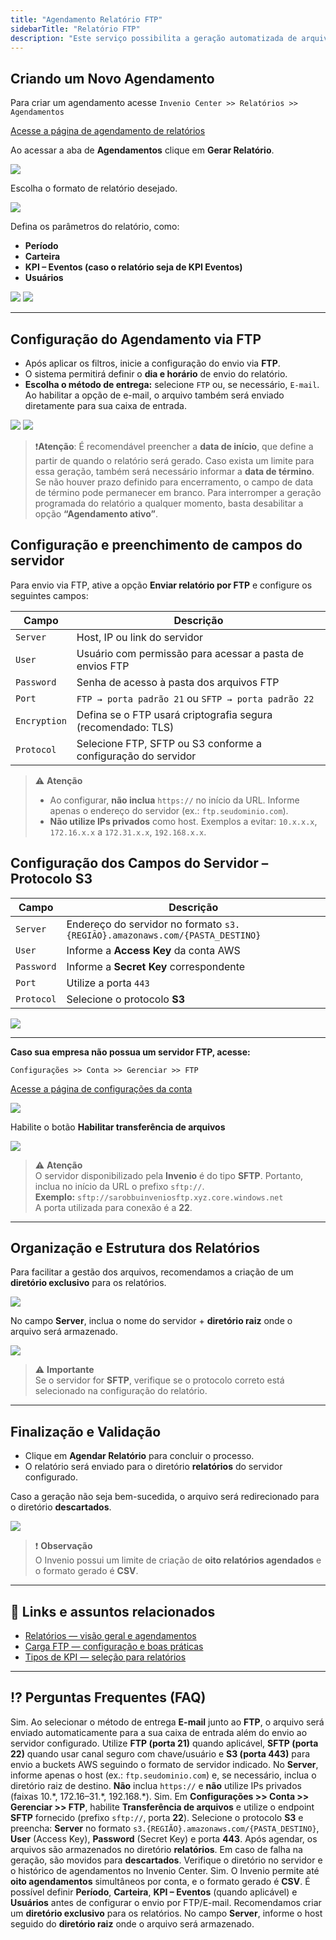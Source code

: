 ```yaml
---
title: "Agendamento Relatório FTP"
sidebarTitle: "Relatório FTP"
description: "Este serviço possibilita a geração automatizada de arquivos, permitindo que o cliente exporte relatórios e os transfira de forma segura para um servidor FTP. A solução garante praticidade e eficiência no armazenamento e compartilhamento das informações, facilitando a integração com outros sistemas e a consulta posterior dos arquivos.."
---
```


## Criando um Novo Agendamento

Para criar um agendamento acesse `Invenio Center >> Relatórios >> Agendamentos`

[Acesse a página de agendamento de relatórios](https://inveniocenter.robbu.global/painel/relatorios)

Ao acessar a aba de **Agendamentos**  clique em **Gerar Relatório**.

<img src="https://robbublob.blob.core.windows.net/docs/invenio-center/ftp/relatorioftp2.png" />

Escolha o formato de relatório desejado.

<img src="https://robbublob.blob.core.windows.net/docs/ftp_2.png" />

Defina os parâmetros do relatório, como:
- **Período**
- **Carteira**
- **KPI – Eventos (caso o relatório seja de KPI Eventos)**
- **Usuários**

<img src="https://robbublob.blob.core.windows.net/docs/ftp_3.png" />
<img src="https://robbublob.blob.core.windows.net/docs/ftp_4.png" />

---

## Configuração do Agendamento via FTP

- Após aplicar os filtros, inicie a configuração do envio via **FTP**.
- O sistema permitirá definir o **dia e horário** de envio do relatório.
- **Escolha o método de entrega:** selecione `FTP` ou, se necessário, `E-mail`. Ao habilitar a opção de e-mail, o arquivo também será enviado diretamente para sua caixa de entrada.

<img src="https://robbublob.blob.core.windows.net/docs/invenio-center/ftp/emailouFTP.png" />
<img src="https://robbublob.blob.core.windows.net/docs/invenio-center/ftp/relagpreenchimentoemail.png" />

>❗**Atenção**: É recomendável preencher a **data de início**, que define a partir de quando o relatório será gerado.
> Caso exista um limite para essa geração, também será necessário informar a **data de término**.
> Se não houver prazo definido para encerramento, o campo de data de término pode permanecer em branco.
> Para interromper a geração programada do relatório a qualquer momento, basta desabilitar a opção **“Agendamento ativo”**.

## Configuração e preenchimento de campos do servidor

Para envio via FTP, ative a opção **Enviar relatório por FTP** e configure os seguintes campos:

| **Campo**     | **Descrição**                                                 |
|---------------|---------------------------------------------------------------|
| `Server`      | Host, IP ou link do servidor                                  |
| `User`        | Usuário com permissão para acessar a pasta de envios FTP      | 
| `Password`    | Senha de acesso à pasta dos arquivos FTP                      |
| `Port`        | `FTP → porta padrão 21` ou `SFTP → porta padrão 22`           |
| `Encryption`  | Defina se o FTP usará criptografia segura (recomendado: TLS)  |
| `Protocol`    | Selecione FTP, SFTP ou S3 conforme a configuração do servidor |

> ⚠️ **Atenção**  
> - Ao configurar, **não inclua** `https://` no início da URL. Informe apenas o endereço do servidor (ex.: `ftp.seudominio.com`).  
> - **Não utilize IPs privados** como host. Exemplos a evitar: `10.x.x.x`, `172.16.x.x` a `172.31.x.x`, `192.168.x.x`.

## Configuração dos Campos do Servidor – Protocolo S3

| **Campo**   | **Descrição**                                                                  |
|-------------|--------------------------------------------------------------------------------|
| `Server`    | Endereço do servidor no formato `s3.{REGIÃO}.amazonaws.com/{PASTA_DESTINO}`    |
| `User`      | Informe a **Access Key** da conta AWS                                          |
| `Password`  | Informe a **Secret Key** correspondente                                        |
| `Port`      | Utilize a porta `443`                                                          |
| `Protocol`  | Selecione o protocolo **S3**                                                   |


<img src="https://robbublob.blob.core.windows.net/docs/invenio-center/ftp/s3.png" />


---

**Caso sua empresa não possua um servidor FTP, acesse:**

 `Configurações >> Conta >> Gerenciar >> FTP` 

 [Acesse a página de configurações da conta](https://inveniocenter.robbu.global/painel/configuracoes/conta)

<img src="https://robbublob.blob.core.windows.net/docs/invenio-center/ftp/ftpconfig.png" />

Habilite o botão **Habilitar transferência de arquivos**

<img src="https://robbublob.blob.core.windows.net/docs/invenio-center/ftp/habilitando FTP.png" />

> ⚠️ **Atenção**  
> O servidor disponibilizado pela **Invenio** é do tipo **SFTP**. Portanto, inclua no início da URL o prefixo `sftp://`.  
> **Exemplo:** `sftp://sarobbuinveniosftp.xyz.core.windows.net`  
> A porta utilizada para conexão é a **22**.

---

## Organização e Estrutura dos Relatórios

Para facilitar a gestão dos arquivos, recomendamos a criação de um **diretório exclusivo** para os relatórios.

<img src="https://robbublob.blob.core.windows.net/docs/invenio-center/ftp/winCsp1.png" />

No campo **Server**, inclua o nome do servidor + **diretório raiz** onde o arquivo será armazenado.

<img src="https://robbublob.blob.core.windows.net/docs/invenio-center/ftp/preechimentoftprelatorios.png" />

> ⚠️ **Importante**  
> Se o servidor for **SFTP**, verifique se o protocolo correto está selecionado na configuração do relatório.

--- 

## Finalização e Validação
- Clique em **Agendar Relatório** para concluir o processo.
- O relatório será enviado para o diretório **relatórios** do servidor configurado.

Caso a geração não seja bem-sucedida, o arquivo será redirecionado para o diretório **descartados**.

<img src="https://robbublob.blob.core.windows.net/docs/invenio-center/ftp/descartados.png" />

> ❗ **Observação**  
> O Invenio possui um limite de criação de **oito relatórios agendados** e o formato gerado é **CSV**.

---

## 🔗 Links e assuntos relacionados

- [Relatórios — visão geral e agendamentos](https://docs.robbu.global/docs/center/relatorios)
- [Carga FTP — configuração e boas práticas](https://docs.robbu.global/docs/center/carga-ftp)
- [Tipos de KPI — seleção para relatórios](https://docs.robbu.global/docs/center/tipos-de-kpi)

---

## ⁉️ Perguntas Frequentes (FAQ)

<AccordionGroup>
  <Accordion title="Posso receber o relatório por e-mail além do FTP?">
    Sim. Ao selecionar o método de entrega <b>E-mail</b> junto ao <b>FTP</b>, o arquivo será enviado automaticamente para a sua caixa de entrada além do envio ao servidor configurado.
  </Accordion>

  <Accordion title="Quais protocolos e portas devo utilizar (FTP, SFTP, S3)?">
    Utilize <b>FTP (porta 21)</b> quando aplicável, <b>SFTP (porta 22)</b> quando usar canal seguro com chave/usuário e <b>S3 (porta 443)</b> para envio a buckets AWS seguindo o formato de servidor indicado.
  </Accordion>

  <Accordion title="Como devo preencher o campo Server? Posso usar https:// ou IP privado?">
    No <b>Server</b>, informe apenas o host (ex.: <code>ftp.seudominio.com</code>) e, se necessário, inclua o diretório raiz de destino. <b>Não</b> inclua <code>https://</code> e <b>não</b> utilize IPs privados (faixas 10.*, 172.16–31.*, 192.168.*).
  </Accordion>

  <Accordion title="Minha empresa não tem FTP. Posso usar o SFTP da Invenio?">
    Sim. Em <b>Configurações &gt;&gt; Conta &gt;&gt; Gerenciar &gt;&gt; FTP</b>, habilite <b>Transferência de arquivos</b> e utilize o endpoint <b>SFTP</b> fornecido (prefixo <code>sftp://</code>, porta <b>22</b>).
  </Accordion>

  <Accordion title="Como configurar envio para Amazon S3?">
    Selecione o protocolo <b>S3</b> e preencha: <b>Server</b> no formato <code>s3.{REGIÃO}.amazonaws.com/{PASTA_DESTINO}</code>, <b>User</b> (Access Key), <b>Password</b> (Secret Key) e porta <b>443</b>.
  </Accordion>

  <Accordion title="Onde os arquivos ficam salvos e como validar o envio?">
    Após agendar, os arquivos são armazenados no diretório <b>relatórios</b>. Em caso de falha na geração, são movidos para <b>descartados</b>. Verifique o diretório no servidor e o histórico de agendamentos no Invenio Center.
  </Accordion>

  <Accordion title="Há limite de agendamentos e qual o formato do arquivo?">
    Sim. O Invenio permite até <b>oito agendamentos</b> simultâneos por conta, e o formato gerado é <b>CSV</b>.
  </Accordion>

  <Accordion title="Quais parâmetros posso definir no relatório?">
    É possível definir <b>Período</b>, <b>Carteira</b>, <b>KPI – Eventos</b> (quando aplicável) e <b>Usuários</b> antes de configurar o envio por FTP/E-mail.
  </Accordion>

  <Accordion title="Preciso ajustar algo no diretório de destino?">
    Recomendamos criar um <b>diretório exclusivo</b> para os relatórios. No campo <b>Server</b>, informe o host seguido do <b>diretório raiz</b> onde o arquivo será armazenado.
  </Accordion>
</AccordionGroup>
